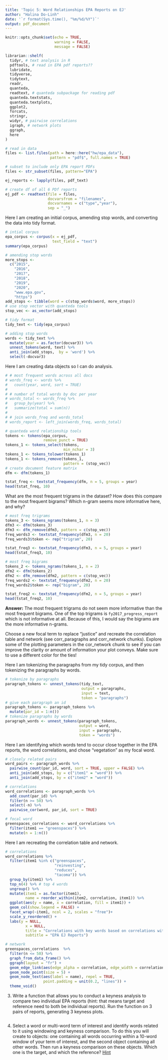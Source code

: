 ```yaml
---
title: 'Topic 5: Word Relationships EPA Reports on EJ'
author: "Halina Do-Linh"
date: '`r format(Sys.time(), "%m/%d/%Y")`'
output: pdf_document
---
```


```r
knitr::opts_chunk$set(echo = TRUE,
                      warning = FALSE,
                      message = FALSE)

librarian::shelf(
  tidyr, # text analysis in R
  pdftools, # read in EPA pdf reports??
  lubridate,
  tidyverse,
  tidytext,
  readr,
  quanteda,
  readtext, # quanteda subpackage for reading pdf
  quanteda.textstats,
  quanteda.textplots,
  ggplot2,
  forcats,
  stringr,
  widyr, # pairwise correlations
  igraph, # network plots
  ggraph,
  here
)

# read in data
files <- list.files(path = here::here("hw/epa_data"),
                    pattern = "pdf$", full.names = TRUE)

# subset to include only EPA report PDFs
files <- str_subset(files, pattern="EPA")

ej_reports <- lapply(files, pdf_text)

# create df of all 6 PDf reports
ej_pdf <- readtext(file = files,
                   docvarsfrom = "filenames",
                   docvarnames = c("type","year"),
                   sep = "_")
```


Here I am creating an initial corpus, amending stop words, and converting the data into tidy format.

```r
# intial corpus
epa_corpus <- corpus(x = ej_pdf,
                     text_field = "text")
summary(epa_corpus)
```

```r
# amending stop words
more_stops <-
  c("2015",
    "2016",
    "2017",
    "2018",
    "2019",
    "2020",
    "www.epa.gov",
    "https")
add_stops <- tibble(word = c(stop_words$word, more_stops))
# use stop vector with quanteda tools
stop_vec <- as_vector(add_stops)
```


```r
# tidy format
tidy_text <- tidy(epa_corpus)

# adding stop words
words <- tidy_text %>%
  mutate(year = as.factor(docvar3)) %>%
  unnest_tokens(word, text) %>%
  anti_join(add_stops,  by = 'word') %>%
  select(-docvar3)
```

Here I am creating data objects so I can do analysis.

```r
# # most frequent words across all docs
# words_freq <- words %>% 
#   count(year, word, sort = TRUE)
# 
# # number of total words by doc per year
# words_total <- words_freq %>% 
#   group_by(year) %>% 
#   summarize(total = sum(n))
# 
# # join words_freq and words_total 
# words_report <- left_join(words_freq, words_total)
```

```r
# quanteda word relationship tools
tokens <- tokens(epa_corpus,
                 remove_punct = TRUE)
tokens_1 <- tokens_select(tokens,
                          min_nchar = 3)
tokens_1 <- tokens_tolower(tokens_1)
tokens_1 <- tokens_remove(tokens_1,
                          pattern = (stop_vec))
# create document feature matrix
dfm <- dfm(tokens_1)

tstat_freq <- textstat_frequency(dfm, n = 5, groups = year)
head(tstat_freq, 10)
```


What are the most frequent trigrams in the dataset? How does this compare to the most frequent bigrams? Which n-gram seems more informative here, and why?

```r
# most freq trigrams
tokens_3 <- tokens_ngrams(tokens_1, n = 3)
dfm3 <- dfm(tokens_3)
dfm3 <- dfm_remove(dfm3, pattern = c(stop_vec))
freq_words3 <- textstat_frequency(dfm3, n = 20)
freq_words3$token <- rep("trigram", 20)

tstat_freq3 <- textstat_frequency(dfm3, n = 5, groups = year)
head(tstat_freq3, 10)
```


```r
# most freq bigrams
tokens_2 <- tokens_ngrams(tokens_1, n = 2)
dfm2 <- dfm(tokens_2)
dfm2 <- dfm_remove(dfm2, pattern = c(stop_vec))
freq_words2 <- textstat_frequency(dfm2, n = 20)
freq_words2$token <- rep("bigram", 20)

tstat_freq2 <- textstat_frequency(dfm2, n = 5, groups = year)
head(tstat_freq2, 10)
```

**Answer:** The most frequent trigrams do not seem more informative than the most frequent bigrams. One of the top trigrams is `fy2017_progress_report` which is not informative at all. Because of this, I would say the bigrams are the more informative n-grams. 

Choose a new focal term to replace "justice" and recreate the correlation table and network (see corr_paragraphs and corr_network chunks). Explore some of the plotting parameters in the cor_network chunk to see if you can improve the clarity or amount of information your plot conveys. Make sure to use a different color for the ties!

Here I am tokenizing the paragraphs from my tidy corpus, and then tokenizing the paragraphs by words.

```r
# tokenize by paragraphs
paragraph_tokens <- unnest_tokens(tidy_text,
                                  output = paragraphs,
                                  input = text,
                                  token = "paragraphs")
# give each paragraph an id
paragraph_tokens <- paragraph_tokens %>%
  mutate(par_id = 1:n())
# tokenize paragraphs by words
paragraph_words <- unnest_tokens(paragraph_tokens,
                                 output = word,
                                 input = paragraphs,
                                 token = "words")
```

Here I am identifying which words tend to occur close together in the EPA reports, the word correlations, and chose "vegetation" as my focal word.

```r
# closely related pairs
word_pairs <- paragraph_words %>% 
  pairwise_count(par_id, word, sort = TRUE, upper = FALSE) %>%
  anti_join(add_stops, by = c("item1" = "word")) %>%
  anti_join(add_stops, by = c("item2" = "word"))

# correlations
word_correlations <- paragraph_words %>%
  add_count(par_id) %>%
  filter(n >= 50) %>%
  select(-n) %>%
  pairwise_cor(word, par_id, sort = TRUE)

# focal word
greenspaces_correlations <- word_correlations %>% 
  filter(item1 == "greenspaces") %>% 
  mutate(n = 1:n())
```

Here I am recreating the correlation table and network.

```r
# correlations
word_correlations %>% 
  filter(item1 %in% c("greenspaces",
                      "reinvesting",
                      "reduces",
                      "tacoma")) %>% 
  group_by(item1) %>% 
  top_n(4) %>% # top 4 words
  ungroup() %>% 
  mutate(item1 = as.factor(item1),
         name = reorder_within(item2, correlation, item1)) %>%
  ggplot(aes(y = name, x = correlation, fill = item1)) + 
  geom_col(show.legend = FALSE) +
  facet_wrap(~item1, ncol = 2, scales = "free")+
  scale_y_reordered() +
  labs(y = NULL,
         x = NULL,
         title = "Correlations with key words based on correlations with greenspaces",
         subtitle = "EPA EJ Reports")
```

```r
# network
greenspaces_correlations  %>%
  filter(n <= 50) %>%
  graph_from_data_frame() %>%
  ggraph(layout = "fr") +
  geom_edge_link(aes(edge_alpha = correlation, edge_width = correlation), edge_colour = "purple4") +
  geom_node_point(size = 5) +
  geom_node_text(aes(label = name), repel = TRUE, 
                 point.padding = unit(0.2, "lines")) +
  theme_void()
```


3.  Write a function that allows you to conduct a keyness analysis to compare two individual EPA reports (hint: that means target and reference need to both be individual reports). Run the function on 3 pairs of reports, generating 3 keyness plots.

```r

```



4.  Select a word or multi-word term of interest and identify words related to it using windowing and keyness comparison. To do this you will create to objects: one containing all words occurring within a 10-word window of your term of interest, and the second object containing all other words. Then run a keyness comparison on these objects. Which one is the target, and which the reference? [Hint](https://tutorials.quanteda.io/advanced-operations/target-word-collocations/) 

```r

```

